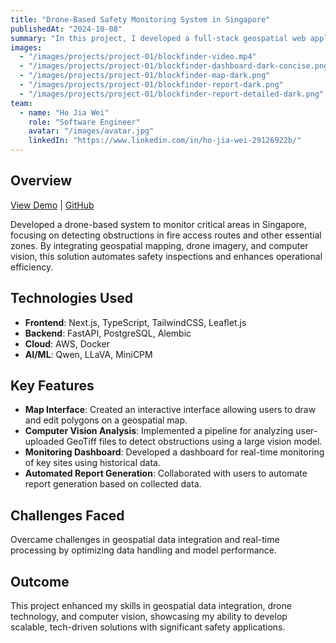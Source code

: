 ```yaml
---
title: "Drone-Based Safety Monitoring System in Singapore"
publishedAt: "2024-10-08"
summary: "In this project, I developed a full-stack geospatial web application, utilising Next.js, Tailwind CSS, TypeScript, and Leaflet.js for the frontend, and FastAPI, PostgreSQL, and ORM for the backend, coordinating with a team of six developers for technical guidance and liaising with stakeholders to ensure alignment with user requirements."
images:
  - "/images/projects/project-01/blockfinder-video.mp4"
  - "/images/projects/project-01/blockfinder-dashboard-dark-concise.png"
  - "/images/projects/project-01/blockfinder-map-dark.png"
  - "/images/projects/project-01/blockfinder-report-dark.png"
  - "/images/projects/project-01/blockfinder-report-detailed-dark.png"
team:
  - name: "Ho Jia Wei"
    role: "Software Engineer"
    avatar: "/images/avatar.jpg"
    linkedIn: "https://www.linkedin.com/in/ho-jia-wei-29126922b/"
---
```


## Overview

[View Demo](https://drive.google.com/file/d/1OZe27jTLrg5-I8nNqoCuN60_aMf82HXR/view?usp=sharing)
| 
[GitHub](https://github.com/jiaweiho72/Geospatial-Application)

Developed a drone-based system to monitor critical areas in Singapore, focusing on detecting obstructions in fire access routes and other essential zones. By integrating geospatial mapping, drone imagery, and computer vision, this solution automates safety inspections and enhances operational efficiency.

## Technologies Used

- **Frontend**: Next.js, TypeScript, TailwindCSS, Leaflet.js
- **Backend**: FastAPI, PostgreSQL, Alembic
- **Cloud**: AWS, Docker
- **AI/ML**: Qwen, LLaVA, MiniCPM

## Key Features

- **Map Interface**: Created an interactive interface allowing users to draw and edit polygons on a geospatial map.
- **Computer Vision Analysis**: Implemented a pipeline for analyzing user-uploaded GeoTiff files to detect obstructions using a large vision model.
- **Monitoring Dashboard**: Developed a dashboard for real-time monitoring of key sites using historical data.
- **Automated Report Generation**: Collaborated with users to automate report generation based on collected data.

## Challenges Faced

Overcame challenges in geospatial data integration and real-time processing by optimizing data handling and model performance.

## Outcome
This project enhanced my skills in geospatial data integration, drone technology, and computer vision, showcasing my ability to develop scalable, tech-driven solutions with significant safety applications.